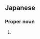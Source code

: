 ==Japanese==
{{ja-kanjitab|yomi=k|かま|たに}}

===Proper noun===
{{ja-pos|proper|かまたに}}

# {{surname|lang=ja|sort=かまたに}}